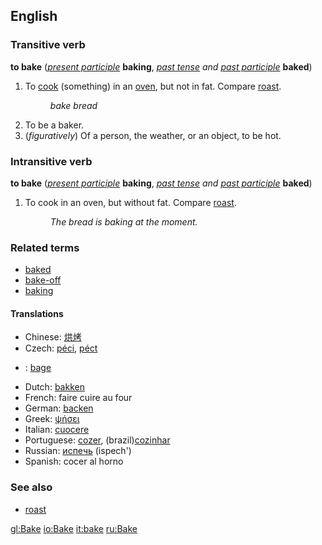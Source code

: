==English==
===Transitive verb===
'''to bake''' (''[[present participle]]'' '''baking''', ''[[past tense]] and [[past participle]]'' '''baked''')

#To [[cook]] (something) in an [[oven]], but not in fat.  Compare [[roast]].
#:''bake bread''
#To be a baker.
#(''figuratively'') Of a person, the weather, or an object, to be hot.

===Intransitive verb===
'''to bake''' (''[[present participle]]'' '''baking''', ''[[past tense]] and [[past participle]]'' '''baked''')

#To cook in an oven, but without fat.  Compare [[roast]].
#:''The bread is baking at the moment.''

===Related terms===
*[[baked]] <!--terms such as "baked beans" are at [[baked]]-->
*[[bake-off]]
*[[baking]] <!--terms such as "baking tray" are at [[baking]]-->

====Translations====
*Chinese: [[烘烤]]
*Czech: [[péci]], [[péct]]
*{{dk}}: [[bage]]
*Dutch: [[bakken]]
*French: faire cuire au four
*German: [[backen]]
*Greek: [[ψήσει]]
*Italian: [[cuocere]]
*Portuguese: [[cozer]], (brazil)[[cozinhar]]
*Russian: [[испечь]] (ispech')
*Spanish: cocer al horno

===See also===
*[[roast]]

[[gl:Bake]]
[[io:Bake]]
[[it:bake]]
[[ru:Bake]]